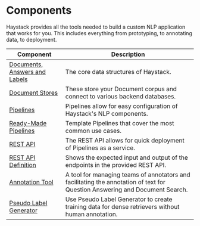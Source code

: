 # Components

Haystack provides all the tools needed to build a custom NLP application that works for you.
This includes everything from prototyping, to annotating data, to deployment.

| Component                     | Description                                                                                                                 |
|-------------------------------|-----------------------------------------------------------------------------------------------------------------------------|
| [Documents, Answers and Labels](/components/v1.7.0/documents-answers-labels) | The core data structures of Haystack.                                                                                       |
| [Document Stores](/components/v1.7.0/document-store)               | These store your Document corpus and connect to various backend databases.                                                 |
| [Pipelines](/components/v1.7.0/pipelines)                     | Pipelines allow for easy configuration of Haystack's NLP components.                                                        |
| [Ready-Made Pipelines](/components/v1.7.0/ready-made-pipelines)          | Template Pipelines that cover the most common use cases.                                                                    |
| [REST API](/components/v1.7.0/rest-api)                      | The REST API allows for quick deployment of Pipelines as a service.                                                         |
| [REST API Definition](/components/v1.7.0/rest-api-definition)           | Shows the expected input and output of the endpoints in the provided REST API.                                              |
| [Annotation Tool](/components/v1.7.0/annotation)               | A tool for managing teams of annotators and facilitating the annotation of text for Question Answering and Document Search. |
| [Pseudo Label Generator](/components/v1.7.0/pseudo-label-generator)               | Use Pseudo Label Generator to create training data for dense retrievers without human annotation. |